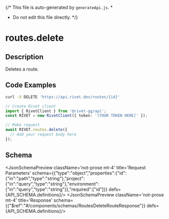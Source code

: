 {/* This file is auto-generated by `generateApi.js`.
  *
  * Do not edit this file directly.
  */}


# routes.delete

## Description
Deletes a route.

## Code Examples

<CodeGroup title='Request' tag='DELETE' label='https://api.rivet.dev/routes/{id}'>

```bash {{ "title": "cURL" }}
curl -X DELETE 'https://api.rivet.dev/routes/{id}'
```

```ts
// Create Rivet client
import { RivetClient } from '@rivet-gg/api';
const RIVET = new RivetClient({ token: '[YOUR TOKEN HERE]' });

// Make request
await RIVET.routes.delete({
  // Add your request body here
});
```

</CodeGroup>

## Schema
<JsonSchemaPreview className='not-prose mt-4' title='Request Parameters' schema={{"type":"object","properties":{"id":{"in":"path","type":"string"},"project":{"in":"query","type":"string"},"environment":{"in":"query","type":"string"}},"required":["id"]}} defs={API_SCHEMA.definitions}/>
<JsonSchemaPreview className='not-prose mt-4' title='Response' schema={{"$ref":"#/components/schemas/RoutesDeleteRouteResponse"}} defs={API_SCHEMA.definitions}/>
